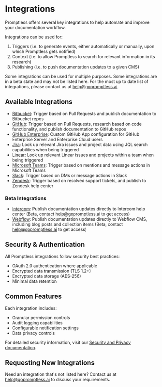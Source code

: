 # Integrations

Promptless offers several key integrations to help automate and improve your documentation workflow. 

Integrations can be used for: 
1. Triggers (i.e. to generate events, either automatically or manually, upon which Promptless gets notified)
2. Context (i.e. to allow Promptless to search for relevant information in its research)
3. Publishing (i.e. to push documentation updates to a given CMS)

Some integrations can be used for multiple purposes. Some integrations are in a beta state and may not be listed here. For the most up to date list of integrations, please contact us at help@gopromptless.ai.

## Available Integrations

- [Bitbucket](/integrations/bitbucket-integration): Trigger based on Pull Requests and publish documentation to Bitbucket repos
- [GitHub](/integrations/github-integration): Trigger based on Pull Requests, research based on code functionality, and publish documentation to GitHub repos
- [GitHub Enterprise](/integrations/github-enterprise-integration): Custom GitHub App configuration for GitHub Enterprise Server and Enterprise Cloud users
- [Jira](/integrations/jira-integration): Look up relevant Jira issues and project data using JQL search capabilities when being triggered
- [Linear](/integrations/linear-integration): Look up relevant Linear issues and projects within a team when being triggered
- [Microsoft Teams](/integrations/microsoft-teams-integration): Trigger based on mentions and message actions in Microsoft Teams
- [Slack](/integrations/slack-integration): Trigger based on DMs or message actions in Slack
- [Zendesk](/integrations/zendesk-integration): Trigger based on resolved support tickets, and publish to Zendesk help center

### Beta Integrations

- [Intercom](/integrations/intercom-integration-beta): Publish documentation updates directly to Intercom help center (Beta, contact help@gopromptless.ai to get access)
- [Webflow](/integrations/webflow-integration-beta): Publish documentation updates directly to Webflow CMS, including blog posts and collection items (Beta, contact help@gopromptless.ai to get access)

## Security & Authentication

All Promptless integrations follow security best practices:
- OAuth 2.0 authentication where applicable
- Encrypted data transmission (TLS 1.2+)
- Encrypted data storage (AES-256)
- Minimal data retention

## Common Features

Each integration includes:
- Granular permission controls
- Audit logging capabilities
- Configurable notification settings
- Data privacy controls

For detailed security information, visit our [Security and Privacy documentation](/security-and-privacy).

## Requesting New Integrations

Need an integration that's not listed here? Contact us at help@gopromptless.ai to discuss your requirements.
